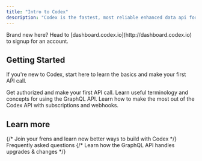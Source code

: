 ```yaml
---
title: "Intro to Codex"
description: "Codex is the fastest, most reliable enhanced data api for DeFi data across 100+ networks"
---
```




<Note>
  Brand new here? Head to [dashboard.codex.io](http://dashboard.codex.io) to signup for an account.
</Note>

## Getting Started

If you're new to Codex, start here to learn the basics and make your first API call.

<CardGroup cols={3}>
  <Card title="Get Started" icon="check" iconType="regular" href="/get-started">Get authorized and make your first API call.</Card>
  <Card title="Learn GraphQL" icon="brain" href="learn-graphql">
    Learn useful terminology and concepts for using the GraphQL API.
  </Card>
  <Card title="Build With Codex" icon="bolt" href="build">
    Learn how to make the most out of the Codex API with subscriptions and webhooks.
  </Card>
</CardGroup>

## Learn more

<CardGroup cols={1}>
  {/* <Card title="Community" icon="users" href="extra/community">
    Join your frens and learn new better ways to build with Codex
  </Card> */}
  <Card title="FAQ" icon="question" href="extra/faq">
    Frequently asked questions
  </Card>
  {/* <Card title="Releases" icon="star" href="extra/releases">Learn how the GraphQL API handles upgrades & changes</Card> */}
</CardGroup>
